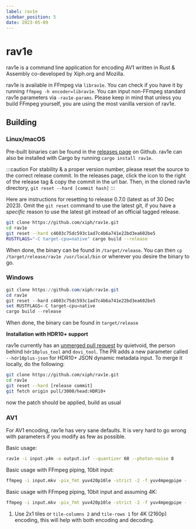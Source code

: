 ```yaml
---
label: rav1e
sidebar_position: 5
date: 2023-05-09
---
```


# rav1e

rav1e is a command line application for encoding AV1 written in Rust & Assembly co-developed by Xiph.org and Mozilla.

rav1e is available in FFmpeg via `librav1e`. You can check if you have it by running `ffmpeg -h encoder=librav1e`. You can input non-FFmpeg standard rav1e parameters via `-rav1e-params`. Please keep in mind that unless you build FFmpeg yourself, you are using the most vanilla version of rav1e.



## Building

### Linux/macOS

Pre-built binaries can be found in the [releases page](https://github.com/xiph/rav1e/releases) on Github. rav1e can also be installed with Cargo by running `cargo install rav1e`. 

:::caution
For stability & a proper version number, please reset the source to the correct release commit. In the releases page, click the icon to the right of the release tag & copy the commit in the url bar. Then, in the cloned rav1e directory, `git reset --hard [commit hash]`
:::

Here are instructions for resetting to release 0.7.0 (latest as of 30 Dec 2023). Omit the `git reset` command to use the latest git, if you have a *specific* reason to use the latest git instead of an official tagged release.

```bash
git clone https://github.com/xiph/rav1e.git
cd rav1e
git reset --hard c4603c75dc593c1ad7c4b6a741e22bd3ea602be5
RUSTFLAGS="-C target-cpu=native" cargo build --release
```

When done, the binary can be found in `/target/release`. You can then `cp /target/release/rav1e /usr/local/bin` or wherever you desire the binary to go.

### Windows
```powershell
git clone https://github.com/xiph/rav1e.git
cd rav1e
git reset --hard c4603c75dc593c1ad7c4b6a741e22bd3ea602be5
set RUSTFLAGS=-C target-cpu=native
cargo build --release
```
When done, the binary can be found in ``target/release``

**Installation with HDR10+ support**

rav1e currently has an [unmerged pull request](https://github.com/xiph/rav1e/pull/3000) by quietvoid, the person behind ``hdr10plus_tool`` and ``dovi_tool``. The PR adds a new parameter called ``--hdr10plus-json`` for HDR10+ JSON dynamic metadata input. To merge it locally, do the following:

```bash
git clone https://github.com/xiph/rav1e.git
cd rav1e
git reset --hard [release commit]
git fetch origin pull/3000/head:HDR10+
```
now the patch should be applied, build as usual

### AV1

For AV1 encoding, rav1e has very sane defaults. It is very hard to go wrong with parameters if you modify as few as possible.

Basic usage:
```bash
rav1e -i input.y4m -o output.ivf --quantizer 60 --photon-noise 8
```

Basic usage with FFmpeg piping, 10bit input:
```bash
ffmpeg -i input.mkv -pix_fmt yuv420p10le -strict -2 -f yuv4mpegpipe - | rav1e - -o output.ivf --quantizer 80 --photon-noise 8
```

Basic usage with FFmpeg piping, 10bit input and assuming 4K:
```bash
ffmpeg -i input.mkv -pix_fmt yuv420p10le -strict -2 -f yuv4mpegpipe - | rav1e - -o output.ivf --quantizer 68 --tile-columns 2 --tile-rows 1 --photon-noise 8
```

1. Use 2x1 tiles or ``tile-columns 2`` and ``tile-rows 1`` for 4K (2160p) encoding, this will help with both encoding and decoding.